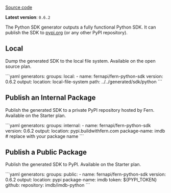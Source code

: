 [Source code](https://github.com/fern-api/fern-python)

**Latest version**: `0.6.2`

The Python SDK generator outputs a fully functional Python
SDK. It can publish the SDK to [pypi.org](pypi.org) (or any other PyPI repository).

## Local

Dump the generated SDK to the local file system. Available on the open source plan.

<CodeBlock title="generators.yml">
```yaml
generators:
  groups:
    local:
      - name: fernapi/fern-python-sdk
        version: 0.6.2
        output:
          location: local-file-system
          path: ../../generated/sdk/python
```
</CodeBlock>

## Publish an Internal Package

Publish the generated SDK to a private PyPI repository hosted by Fern. Available on the Starter plan.

<CodeBlock title="generators.yml">
```yaml
generators:
  groups:
    internal:
      - name: fernapi/fern-python-sdk
        version: 0.6.2
        output:
          location: pypi.buildwithfern.com
          package-name: imdb # replace with your package name
```
</CodeBlock>

## Publish a Public Package

Publish the generated SDK to PyPI. Available on the Starter plan.

<CodeBlock title="generators.yml">
```yaml
generators:
  groups:
    public:
      - name: fernapi/fern-python-sdk
        version: 0.6.2
        output:
          location: pypi
          package-name: imdb
          token: ${PYPI_TOKEN}
        github:
          repository: imdb/imdb-python    
```
</CodeBlock>